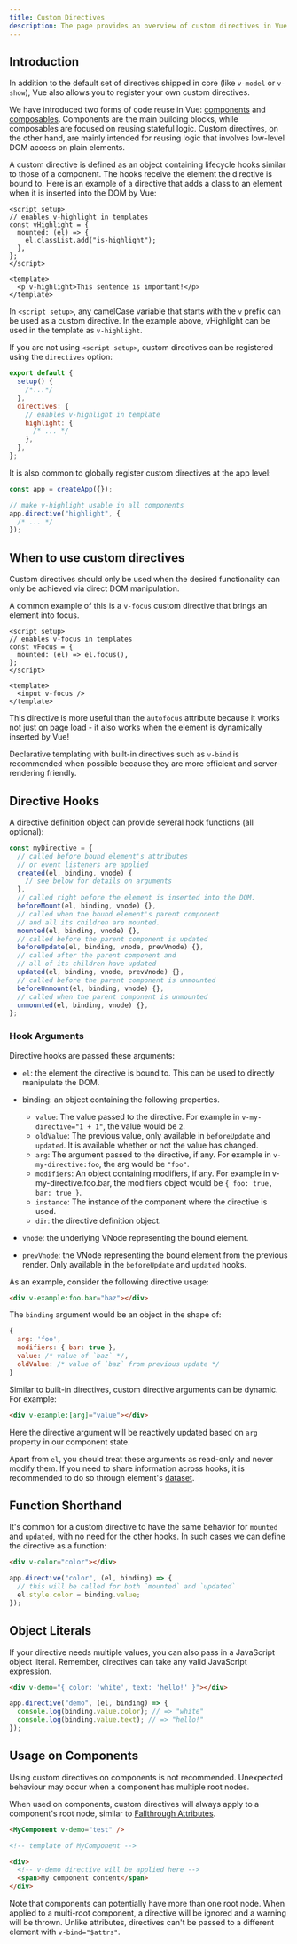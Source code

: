 ```yaml
---
title: Custom Directives
description: The page provides an overview of custom directives in Vue.js
---
```


## Introduction​

In addition to the default set of directives shipped in core (like `v-model` or `v-show`), Vue also allows you to register your own custom directives.

We have introduced two forms of code reuse in Vue: <span class="custom-link">[components](https://vuejs.org/guide/essentials/component-basics.html)</span> and <span class="custom-link">[composables](/reusability/composable/)</span>. Components are the main building blocks, while composables are focused on reusing stateful logic. Custom directives, on the other hand, are mainly intended for reusing logic that involves low-level DOM access on plain elements.

A custom directive is defined as an object containing lifecycle hooks similar to those of a component. The hooks receive the element the directive is bound to. Here is an example of a directive that adds a class to an element when it is inserted into the DOM by Vue:

```vue
<script setup>
// enables v-highlight in templates
const vHighlight = {
  mounted: (el) => {
    el.classList.add("is-highlight");
  },
};
</script>

<template>
  <p v-highlight>This sentence is important!</p>
</template>
```

In `<script setup>`, any camelCase variable that starts with the `v` prefix can be used as a custom directive. In the example above, vHighlight can be used in the template as `v-highlight`.

If you are not using `<script setup>`, custom directives can be registered using the `directives` option:

```js
export default {
  setup() {
    /*...*/
  },
  directives: {
    // enables v-highlight in template
    highlight: {
      /* ... */
    },
  },
};
```

It is also common to globally register custom directives at the app level:

```js
const app = createApp({});

// make v-highlight usable in all components
app.directive("highlight", {
  /* ... */
});
```

## When to use custom directives​

Custom directives should only be used when the desired functionality can only be achieved via direct DOM manipulation.

A common example of this is a `v-focus` custom directive that brings an element into focus.

```vue
<script setup>
// enables v-focus in templates
const vFocus = {
  mounted: (el) => el.focus(),
};
</script>

<template>
  <input v-focus />
</template>
```

This directive is more useful than the `autofocus` attribute because it works not just on page load - it also works when the element is dynamically inserted by Vue!

Declarative templating with built-in directives such as `v-bind` is recommended when possible because they are more efficient and server-rendering friendly.

## Directive Hooks​

A directive definition object can provide several hook functions (all optional):

```js
const myDirective = {
  // called before bound element's attributes
  // or event listeners are applied
  created(el, binding, vnode) {
    // see below for details on arguments
  },
  // called right before the element is inserted into the DOM.
  beforeMount(el, binding, vnode) {},
  // called when the bound element's parent component
  // and all its children are mounted.
  mounted(el, binding, vnode) {},
  // called before the parent component is updated
  beforeUpdate(el, binding, vnode, prevVnode) {},
  // called after the parent component and
  // all of its children have updated
  updated(el, binding, vnode, prevVnode) {},
  // called before the parent component is unmounted
  beforeUnmount(el, binding, vnode) {},
  // called when the parent component is unmounted
  unmounted(el, binding, vnode) {},
};
```

### Hook Arguments​

Directive hooks are passed these arguments:

- `el`: the element the directive is bound to. This can be used to directly manipulate the DOM.

- binding: an object containing the following properties.

  - `value`: The value passed to the directive. For example in `v-my-directive="1 + 1"`, the value would be `2`.
  - `oldValue`: The previous value, only available in `beforeUpdate` and `updated`. It is available whether or not the value has changed.
  - `arg`: The argument passed to the directive, if any. For example in `v-my-directive:foo`, the arg would be `"foo"`.
  - `modifiers`: An object containing modifiers, if any. For example in v-my-directive.foo.bar, the modifiers object would be `{ foo: true, bar: true }`.
  - `instance`: The instance of the component where the directive is used.
  - `dir`: the directive definition object.

- `vnode`: the underlying VNode representing the bound element.

- `prevVnode`: the VNode representing the bound element from the previous render. Only available in the `beforeUpdate` and `updated` hooks.

As an example, consider the following directive usage:

```html
<div v-example:foo.bar="baz"></div>
```

The `binding` argument would be an object in the shape of:

```js
{
  arg: 'foo',
  modifiers: { bar: true },
  value: /* value of `baz` */,
  oldValue: /* value of `baz` from previous update */
}
```

Similar to built-in directives, custom directive arguments can be dynamic. For example:

```html
<div v-example:[arg]="value"></div>
```

Here the directive argument will be reactively updated based on `arg` property in our component state.


<Aside type="note" title="Note">

Apart from `el`, you should treat these arguments as read-only and never modify them. If you need to share information across hooks, it is recommended to do so through element's <span class="custom-link">[dataset](https://developer.mozilla.org/en-US/docs/Web/API/HTMLElement/dataset)</span>.

</Aside>

## Function Shorthand​

It's common for a custom directive to have the same behavior for `mounted` and `updated`, with no need for the other hooks. In such cases we can define the directive as a function:

```html
<div v-color="color"></div>
```

```js
app.directive("color", (el, binding) => {
  // this will be called for both `mounted` and `updated`
  el.style.color = binding.value;
});
```

## Object Literals​

If your directive needs multiple values, you can also pass in a JavaScript object literal. Remember, directives can take any valid JavaScript expression.

```html
<div v-demo="{ color: 'white', text: 'hello!' }"></div>
```

```js
app.directive("demo", (el, binding) => {
  console.log(binding.value.color); // => "white"
  console.log(binding.value.text); // => "hello!"
});
```

## Usage on Components

<Aside type="caution" title="Not recommended">
  Using custom directives on components is not recommended. Unexpected behaviour
  may occur when a component has multiple root nodes.
</Aside>

When used on components, custom directives will always apply to a component's root node, similar to <span class="custom-link">[Fallthrough Attributes](/components/attribute/)</span>.

```html
<MyComponent v-demo="test" />
```

```html
<!-- template of MyComponent -->

<div>
  <!-- v-demo directive will be applied here -->
  <span>My component content</span>
</div>
```

Note that components can potentially have more than one root node. When applied to a multi-root component, a directive will be ignored and a warning will be thrown. Unlike attributes, directives can't be passed to a different element with `v-bind="$attrs"`.
